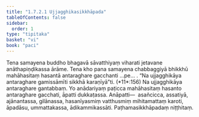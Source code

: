 ```yaml
---
title: "1.7.2.1 Ujjagghikasikkhāpada"
tableOfContents: false
sidebar:
  order: 1
type: "tipitaka"
basket: "vi"
book: "paci"
---
```



<DynamicBreadcrumb />

<Division number="586" book="paci" bookNo="2" page="243">

<Paragraph number="1735" book="paci">
Tena samayena buddho bhagavā sāvatthiyaṃ viharati jetavane anāthapiṇḍikassa ārāme. Tena kho pana samayena chabbaggiyā bhikkhū mahāhasitaṃ hasantā antaraghare gacchanti …pe… .
</Paragraph>

<Paragraph number="1736" book="paci">
<Emphasis>“Na ujjagghikāya antaraghare gamissāmīti sikkhā karaṇīyā”</Emphasis>ti. (*11*:<Emphasis>156</Emphasis>)
</Paragraph>

<Paragraph number="1737" book="paci">
Na ujjagghikāya antaraghare gantabbaṃ. Yo anādariyaṃ paṭicca mahāhasitaṃ hasanto antaraghare gacchati, āpatti dukkaṭassa.
</Paragraph>

<Paragraph number="1738" book="paci">
Anāpatti—  asañcicca, assatiyā, ajānantassa, gilānassa, hasanīyasmiṃ vatthusmiṃ mihitamattaṃ karoti, āpadāsu, ummattakassa, ādikammikassāti.

</Paragraph>
</Division>

<Paragraph number="1739" type="center" book="paci">
Paṭhamasikkhāpadaṃ niṭṭhitaṃ.
</Paragraph>
